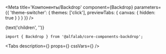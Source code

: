 
<Meta
    title='Компоненты/Backdrop'
    component={Backdrop}
    parameters={{ 'theme-switcher': { themes: ['click'], previewTabs: { canvas: { hidden: true } } } }}
/>

<Story name="Backdrop">
    <Backdrop
        open={boolean('open', false)}
        invisible={boolean('invisible', false)}
        unmountOnExit={boolean('unmountOnExit', false)}
    >
        {text('children', '')}
    </Backdrop>
</Story>


<!-- Docs -->

<ComponentHeader
    name='Backdrop'
    version={version}
    package='@alfalab/core-components-backdrop'
    stage={1}
/>


```tsx
import { Backdrop } from '@alfalab/core-components-backdrop';
```


<Tabs
    description={<Description />}
    props={<Props of={Backdrop} />}
    cssVars={<CssVars css={vars}/>}
/>

